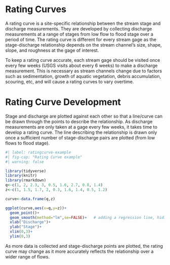 # Rating Curves

A rating curve is a site-specific relationship between the stream stage and discharge measurements. They are developed by collecting discharge measurements at a range of stages from low flow to flood stage over a period of time. The rating curve is different for every stream gage as the stage-discharge relationship depends on the stream channel's size, shape, slope, and roughness at the gage of interest.

To keep a rating curve accurate, each stream gage should be visited once every few weeks (USGS visits about every 6 weeks) to make a discharge measurement. This is necessary as stream channels change due to factors such as sedimentation, growth of aquatic vegetation, debris accumulation, scouring, etc, and will cause a rating curves to vary overtime.

# Rating Curve Development

Stage and discharge are plotted against each other so that a line/curve can be drawn through the points to describe the relationship. As discharge measurements are only taken at a gage every few weeks, it takes time to develop a rating curve. The line describing the relationship is drawn only once a sufficient number of stage-discharge pairs are plotted (from low flows to flood stage).

```r
#| label: ratingcurve-example
#| fig-cap: "Rating Curve example"
#| warning: false

library(tidyverse)
library(knitr)
library(rmarkdown)
q<-c(1, 2, 2.3, 3, 0.5, 1.6, 2.7, 0.8, 1.4)
z<-c(1, 1.5, 1.7, 2, 0.3, 1.6, 1.4, 0.5, 1.2)

curve<-data.frame(q,z)

ggplot(curve,aes(x=q,y=z))+
  geom_point()+
  geom_smooth(method="lm",se=FALSE)+   # adding a regression line, hiding confidence intervals
  xlab("Discharge")+
  ylab("Stage")+
  xlim(0,3)+
  ylim(0,3)


```

As more data is collected and stage-discharge points are plotted, the rating curve may change as it more accurately reflects the relationship over a wider range of flows.
